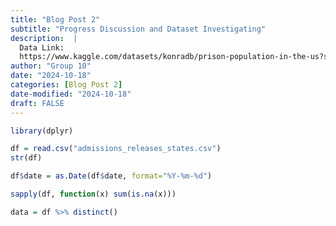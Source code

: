 ```yaml
---
title: "Blog Post 2"
subtitle: "Progress Discussion and Dataset Investigating"
description:  |
  Data Link:
  https://www.kaggle.com/datasets/konradb/prison-population-in-the-us?select=populations_states.csv
author: "Group 10"
date: "2024-10-18"
categories: [Blog Post 2]
date-modified: "2024-10-18"
draft: FALSE
---
```




```r
library(dplyr)
```

```r
df = read.csv("admissions_releases_states.csv")
str(df)
```

```r
df$date = as.Date(df$date, format="%Y-%m-%d")
```

```r
sapply(df, function(x) sum(is.na(x)))
```

```r
data = df %>% distinct()
```
